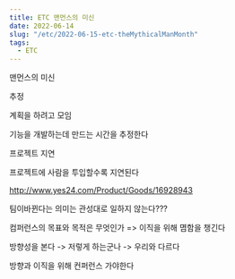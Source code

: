 ```yaml
---
title: ETC 맨먼스의 미신
date: 2022-06-14
slug: "/etc/2022-06-15-etc-theMythicalManMonth"
tags:
  - ETC
---
```



맨먼스의 미신 

추정

계획을 하려고 모임

기능을 개발하는데 만드는 시간을 추정한다

프로젝트 지연




프로젝트에 사람을 투입할수록 지연된다


http://www.yes24.com/Product/Goods/16928943



팀이바뀐다는 의미는 관성대로 일하지 않는다???



컴퍼런스의 목표와 목적은 무엇인가 => 이직을 위해 몀함을 챙긴다

방향성을 본다 -> 저렇게 하는군나 ->  우리와 다르다

방향과 이직을 위해 컨퍼런스 가야한다





